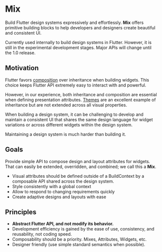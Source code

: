
# Mix

Build Flutter design systems expressively and effortlessly. **Mix** offers primitive building blocks to help developers and designers create beautiful and consistent UI.

<Callout type="warning" emoji="⚠️">
  Currently used internally to build design systems in Flutter. However, it is
  still in the experimental development stages. Major APIs will change until the
  1.0 release.
</Callout>

## Motivation

Flutter favors [composition](https://docs.flutter.dev/resources/architectural-overview#composition) over inheritance when building widgets. This choice keeps Flutter API extremely easy to interact with and powerful.

However, in our experience, both inheritance and composition are essential when defining presentation attributes. [Themes](https://docs.flutter.dev/cookbook/design/themes) are an excellent example of inheritance but are not extended across all visual properties.

When building a design system, it can be challenging to develop and maintain a consistent UI that shares the same design language for widget variations or across different widgets within the design system.

<Callout>Maintaining a design system is much harder than building it.</Callout>

## Goals

Provide simple API to compose design and layout attributes for widgets. That can easily be extended, overridden, and combined; we call this a **Mix**.

- Visual attributes should be defined outside of a BuildContext by a composable API shared across the design system.
- Style consistently with a global context
- Allow to respond to changing requirements quickly
- Create adaptive designs and layouts with ease

## Principles

- **Abstract Flutter API, and not modify its behavior.**
- Development efficiency is gained by the ease of use, consistency, and reusability, not coding speed.
- Composability should be a priority. Mixes, Attributes, Widgets, etc.
- Designer friendly (use simple standard semantics when possible).
